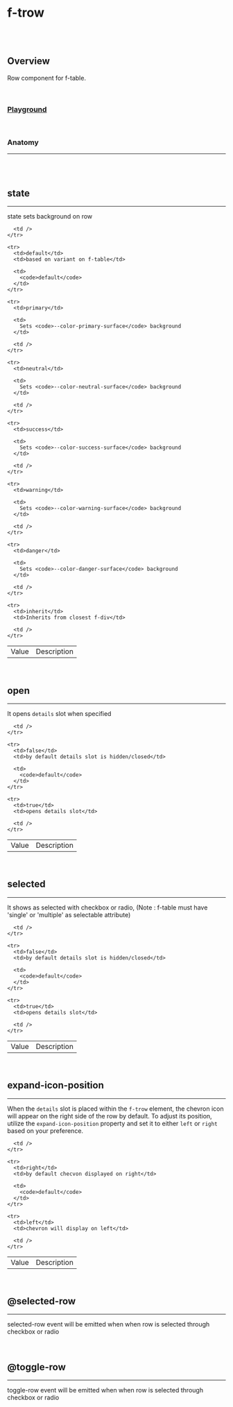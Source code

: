 
<Meta of={FTrowStories} />

# f-trow

<br />

<br />

## Overview

<f-divider />

Row component for f-table.

<br />

### [Playground](/story/components-f-trow--playground)

<Canvas>
	<Story of={FTrowStories.Playground} />
</Canvas>

<br />

### Anatomy

<hr />

<br />

<Story of={FTrowStories.Anatomy} />

<br />

## state

<hr />

state sets background on row

<Canvas>
	<Story of={FTrowStories.State} />
</Canvas>

<table className="custom-table">
  <tbody>
    <tr>
      <td>Value</td>
      <td>Description</td>

      <td />
    </tr>

    <tr>
      <td>default</td>
      <td>based on variant on f-table</td>

      <td>
        <code>default</code>
      </td>
    </tr>

    <tr>
      <td>primary</td>

      <td>
        Sets <code>--color-primary-surface</code> background
      </td>

      <td />
    </tr>

    <tr>
      <td>neutral</td>

      <td>
        Sets <code>--color-neutral-surface</code> background
      </td>

      <td />
    </tr>

    <tr>
      <td>success</td>

      <td>
        Sets <code>--color-success-surface</code> background
      </td>

      <td />
    </tr>

    <tr>
      <td>warning</td>

      <td>
        Sets <code>--color-warning-surface</code> background
      </td>

      <td />
    </tr>

    <tr>
      <td>danger</td>

      <td>
        Sets <code>--color-danger-surface</code> background
      </td>

      <td />
    </tr>

    <tr>
      <td>inherit</td>
      <td>Inherits from closest f-div</td>

      <td />
    </tr>

  </tbody>
</table>

<br />

## open

<hr />

It opens `details` slot when specified

<Canvas>
	<Story of={FTrowStories.Open} />
</Canvas>

<table className="custom-table">
  <tbody>
    <tr>
      <td>Value</td>
      <td>Description</td>

      <td />
    </tr>

    <tr>
      <td>false</td>
      <td>by default details slot is hidden/closed</td>

      <td>
        <code>default</code>
      </td>
    </tr>

    <tr>
      <td>true</td>
      <td>opens details slot</td>

      <td />
    </tr>

  </tbody>
</table>

<br />

## selected

<hr />

It shows as selected with checkbox or radio, (Note : f-table must have 'single' or 'multiple' as selectable attribute)

<Canvas>
	<Story of={FTrowStories.Selected} />
</Canvas>

<table className="custom-table">
  <tbody>
    <tr>
      <td>Value</td>
      <td>Description</td>

      <td />
    </tr>

    <tr>
      <td>false</td>
      <td>by default details slot is hidden/closed</td>

      <td>
        <code>default</code>
      </td>
    </tr>

    <tr>
      <td>true</td>
      <td>opens details slot</td>

      <td />
    </tr>

  </tbody>
</table>

<br />

## expand-icon-position

<hr />

When the `details` slot is placed within the `f-trow` element, the chevron icon will appear on the right side of the row by default. To adjust its position, utilize the `expand-icon-position` property and set it to either `left` or `right` based on your preference.

<Canvas>
	<Story of={FTrowStories.ExpandIconPosition} />
</Canvas>

<table className="custom-table">
  <tbody>
    <tr>
      <td>Value</td>
      <td>Description</td>

      <td />
    </tr>

    <tr>
      <td>right</td>
      <td>by default checvon displayed on right</td>

      <td>
        <code>default</code>
      </td>
    </tr>

    <tr>
      <td>left</td>
      <td>chevron will display on left</td>

      <td />
    </tr>

  </tbody>
</table>

<br />

## @selected-row

<hr />

selected-row event will be emitted when when row is selected through checkbox or radio

<Canvas>
	<Story of={FTrowStories.SelectedRow} />
</Canvas>

<br />

## @toggle-row

<hr />

toggle-row event will be emitted when when row is selected through checkbox or radio

<Canvas>
	<Story of={FTrowStories.ToggleRow} />
</Canvas>

<br />

